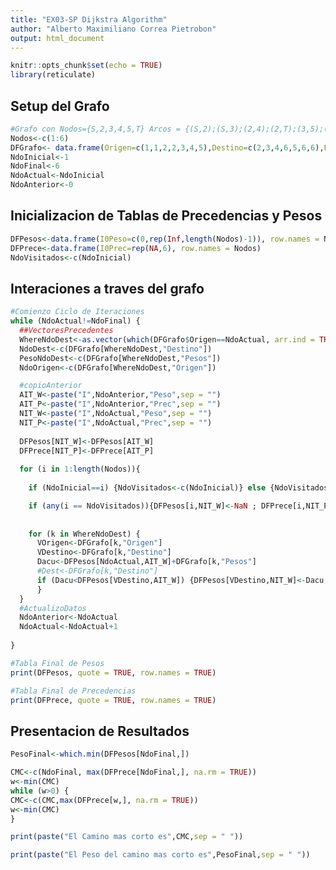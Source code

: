 ---
title: "EX03-SP Dijkstra Algorithm"
author: "Alberto Maximiliano Correa Pietrobon"
output: html_document
---

```{r setup, include=FALSE}
knitr::opts_chunk$set(echo = TRUE)
library(reticulate)
```

## Setup del Grafo
```{r SetupGrafo}
#Grafo con Nodos={S,2,3,4,5,T} Arcos = {(S,2);(S,3);(2,4);(2,T);(3,5);(4,T);(5,T) Pesos={2,2,2,5,2,1,2}
Nodos<-c(1:6)
DFGrafo<- data.frame(Origen=c(1,1,2,2,3,4,5),Destino=c(2,3,4,6,5,6,6),Pesos=c(2,2,2,5,2,1,2))
NdoInicial<-1
NdoFinal<-6
NdoActual<-NdoInicial
NdoAnterior<-0
```

## Inicializacion de Tablas de Precedencias y Pesos
```{r Inicializacion}
DFPesos<-data.frame(I0Peso=c(0,rep(Inf,length(Nodos)-1)), row.names = Nodos)
DFPrece<-data.frame(I0Prec=rep(NA,6), row.names = Nodos)
NdoVisitados<-c(NdoInicial)
```

## Interaciones a traves del grafo
```{r cicloIteraciones}
#Comienzo Ciclo de Iteraciones
while (NdoActual!=NdoFinal) {
  ##VectoresPrecedentes
  WhereNdoDest<-as.vector(which(DFGrafo$Origen==NdoActual, arr.ind = TRUE))
  NdoDest<-c(DFGrafo[WhereNdoDest,"Destino"])
  PesoNdoDest<-c(DFGrafo[WhereNdoDest,"Pesos"])
  NdoOrigen<-c(DFGrafo[WhereNdoDest,"Origen"])

  #copioAnterior
  AIT_W<-paste("I",NdoAnterior,"Peso",sep = "")
  AIT_P<-paste("I",NdoAnterior,"Prec",sep = "")
  NIT_W<-paste("I",NdoActual,"Peso",sep = "")
  NIT_P<-paste("I",NdoActual,"Prec",sep = "")
  
  DFPesos[NIT_W]<-DFPesos[AIT_W]
  DFPrece[NIT_P]<-DFPrece[AIT_P]
  
  for (i in 1:length(Nodos)){
    
    if (NdoInicial==i) {NdoVisitados<-c(NdoInicial)} else {NdoVisitados<-c(NdoVisitados,NdoActual)} 

    if (any(i == NdoVisitados)){DFPesos[i,NIT_W]<-NaN ; DFPrece[i,NIT_P]<-NaN}
  
    
    for (k in WhereNdoDest) {
      VOrigen<-DFGrafo[k,"Origen"]
      VDestino<-DFGrafo[k,"Destino"]
      Dacu<-DFPesos[NdoActual,AIT_W]+DFGrafo[k,"Pesos"]
      #Dest<-DFGrafo[k,"Destino"]
      if (Dacu<DFPesos[VDestino,AIT_W]) {DFPesos[VDestino,NIT_W]<-Dacu; DFPrece[VDestino,NIT_P]<-VOrigen}
      }
  }  
  #ActualizoDatos  
  NdoAnterior<-NdoActual
  NdoActual<-NdoActual+1
  
}

#Tabla Final de Pesos
print(DFPesos, quote = TRUE, row.names = TRUE)

#Tabla Final de Precedencias
print(DFPrece, quote = TRUE, row.names = TRUE)
```

## Presentacion de Resultados
```{R Resultados, warning=FALSE}
PesoFinal<-which.min(DFPesos[NdoFinal,])

CMC<-c(NdoFinal, max(DFPrece[NdoFinal,], na.rm = TRUE))
w<-min(CMC)
while (w>0) {
CMC<-c(CMC,max(DFPrece[w,], na.rm = TRUE))
w<-min(CMC)
}

print(paste("El Camino mas corto es",CMC,sep = " "))

print(paste("El Peso del camino mas corto es",PesoFinal,sep = " "))
```






















